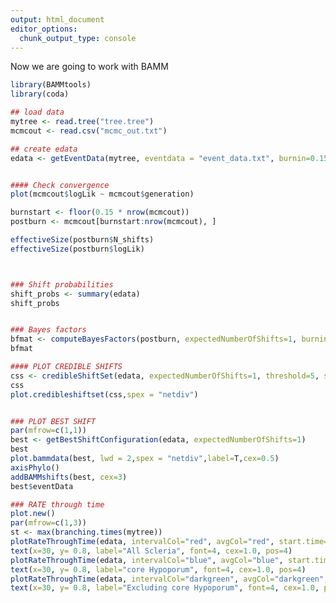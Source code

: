 ```yaml
---
output: html_document
editor_options: 
  chunk_output_type: console
---
```



Now we are going to work with BAMM

```r
library(BAMMtools)
library(coda)

## load data
mytree <- read.tree("tree.tree")
mcmcout <- read.csv("mcmc_out.txt")

## create edata
edata <- getEventData(mytree, eventdata = "event_data.txt", burnin=0.15)


#### Check convergence
plot(mcmcout$logLik ~ mcmcout$generation)

burnstart <- floor(0.15 * nrow(mcmcout))
postburn <- mcmcout[burnstart:nrow(mcmcout), ]

effectiveSize(postburn$N_shifts)
effectiveSize(postburn$logLik)



### Shift probabilities
shift_probs <- summary(edata)
shift_probs


### Bayes factors
bfmat <- computeBayesFactors(postburn, expectedNumberOfShifts=1, burnin=0.15)
bfmat

#### PLOT CREDIBLE SHIFTS
css <- credibleShiftSet(edata, expectedNumberOfShifts=1, threshold=5, set.limit = 0.95)
css
plot.credibleshiftset(css,spex = "netdiv")


### PLOT BEST SHIFT
par(mfrow=c(1,1))
best <- getBestShiftConfiguration(edata, expectedNumberOfShifts=1)
best
plot.bammdata(best, lwd = 2,spex = "netdiv",label=T,cex=0.5)
axisPhylo()
addBAMMshifts(best, cex=3)
best$eventData

### RATE through time
plot.new()
par(mfrow=c(1,3))
st <- max(branching.times(mytree))
plotRateThroughTime(edata, intervalCol="red", avgCol="red", start.time=st, ylim=c(0,1), cex.axis=1,ratetype='netdiv')
text(x=30, y= 0.8, label="All Scleria", font=4, cex=1.0, pos=4)
plotRateThroughTime(edata, intervalCol="blue", avgCol="blue", start.time=st, node=222, ylim=c(0,1), cex.axis=1,ratetype='netdiv')
text(x=30, y= 0.8, label="core Hypoporum", font=4, cex=1.0, pos=4)
plotRateThroughTime(edata, intervalCol="darkgreen", avgCol="darkgreen", start.time=st, node=222, nodetype = "exclude", ylim=c(0,1), cex.axis=1,ratetype='netdiv')
text(x=30, y= 0.8, label="Excluding core Hypoporum", font=4, cex=1.0, pos=4)



```


